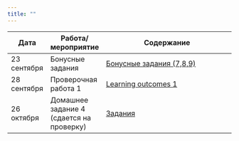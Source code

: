 ```yaml
---
title: ""
---
```

Дата | Работа/мероприятие  | Содержание
-------- | -------- | --------------------------------------------------------
23 сентября | Бонусные задания |<a href="polit_tvims2_seminar3_4_2021.pdf" title=>Бонусные задания (7,8,9)</a> 
28 сентября | Проверочная работа 1 |<a href="polit_tvims2_LO1_2021.pdf" title=>Learning outcomes 1</a> 
26 октября | Домашнее задание 4 (сдается на проверку) | <a href="tvims2_hw4_2021.pdf" title=>Задания
